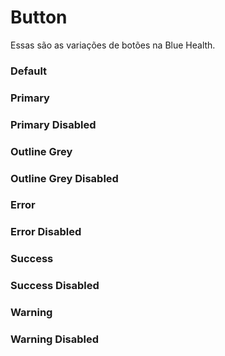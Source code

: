 

<Meta of={Story} />

# Button

Essas são as variações de botões na Blue Health.

### Default

<Canvas of={Story.Default} />

### Primary

<Canvas of={Story.Primary} />

### Primary Disabled

<Canvas of={Story.PrimaryDisabled} />

### Outline Grey

<Canvas of={Story.OutlineGrey} />

### Outline Grey Disabled

<Canvas of={Story.OutlineGreyDisabled} />

### Error

<Canvas of={Story.Error} />

### Error Disabled

<Canvas of={Story.ErrorDisabled} />

### Success

<Canvas of={Story.Success} />

### Success Disabled

<Canvas of={Story.SuccessDisabled} />

### Warning

<Canvas of={Story.Warning} />

### Warning Disabled

<Canvas of={Story.WarningDisabled} />
